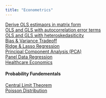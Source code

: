 ```yaml
---
title: "Econometrics"
---
```

[Derive OLS estimaors in matrix form](deriveOLS.html)  
[OLS and GLS with autocorrelation error terms](autocorrelation.html)  
[OLS and GLS with heteroskedasiticity](heteroskedasticity.html)  
[Bias & Variance Tradeoff](BiasVarianceTradeoff.html)  
[Ridge & Lasso Regression](RidgeLassoRegression.html)  
[Principal Component Analysis (PCA)](PCA.html)  
[Panel Data Regression](PanelData.html)  
[Healthcare Economics](HealthcareEconomics.html)  

#### Probability Fundementals
[Central Limit Theorem](CLM.html)  
[Poisson Distribution](PoissonDistribution.html)  
